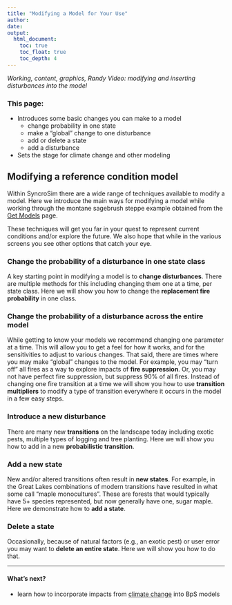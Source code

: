 ```yaml
---
title: "Modifying a Model for Your Use"
author:
date: 
output:
  html_document:
    toc: true
    toc_float: true
    toc_depth: 4
---
```


*Working, content, graphics, Randy Video: modifying and inserting disturbances into the model*

### This page:

+ Introduces some basic changes you can make to a model
    + change probability in one state
    + make a "global" change to one disturbance
    + add or delete a state
    + add a disturbance
+ Sets the stage for climate change and other modeling



## Modifying a reference condition model
Within SyncroSim there are a wide range of techniques available to modify a model. Here we introduce the main ways for modifying a model while working through the montane sagebrush steppe example obtained from the [Get Models](./Getmodels.html) page.  

These techniques will get you far in your quest to represent current conditions and/or explore the future. We also hope that while in the various screens you see other options that catch your eye.

### Change the probability of a disturbance in one state class
A key starting point in modifying a model is to **change disturbances**.  There are multiple methods for this including changing them one at a time, per state class. Here we will show you how to change the **replacement fire probability** in one class.  

### Change the probability of a disturbance across the entire model
While getting to know your models we recommend changing one parameter at a time. This will allow you to get a feel for how it works, and for the sensitivities to adjust to various changes. That said, there are times where you may make "global" changes to the model. For example, you may "turn off" all fires as a way to explore impacts of **fire suppression**. Or, you may not have perfect fire suppression, but suppress 90% of all fires. Instead of changing one fire transition at a time we will show you how to use **transition multipliers** to modify a type of transition everywhere it occurs in the model in a few easy steps. 

### Introduce a new disturbance
There are many new **transitions** on the landscape today including exotic pests, multiple types of logging and tree planting. Here we will show you how to add in a new **probabilistic transition**. 

### Add a new state 
New and/or altered transitions often result in **new states**. For example, in the Great Lakes combinations of modern transitions have resulted in what some call "maple monocultures". These are forests that would typically have 5+ species represented, but now generally have one, sugar maple. Here we demonstrate how to **add a state**.

### Delete a state
Occasionally, because of natural factors (e.g., an exotic pest) or user error you may want to **delete an entire state**. Here we will show you how to do that.  

________________


#### What's next?
+ learn how to incorporate impacts from [climate change](./climateChange.html) into BpS models
